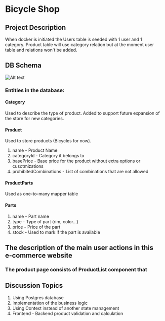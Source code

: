 
# Bicycle Shop

## Project Description
When docker is initiated the Users table is seeded with 1 user and 1 category.
Product table will use category relation but at the moment user table and relations won't be added.

## DB Schema
![Alt text](https://i.imgur.com/IJv2whI.png "DB Schema")
### Entities in the database:
#### Category
Used to describe the type of product.
Added to support future expansion of the store for new categories.
#### Product
Used to store products (Bicycles for now).
1. name - Product Name
2. categoryId - Category it belongs to
3. basePrice - Base price for the product without extra options or cusotmizations
4. prohibitedCombinations - List of combinations that are not allowed
#### ProductParts
Used as one-to-many mapper table
#### Parts
1. name - Part name
2. type - Type of part (rim, color...)
3. price - Price of the part
4. stock - Used to mark if the part is available

## The description of the main user actions in this e-commerce website
### The product page consists of ProductList component that


## Discussion Topics
  1. Using Postgres database
  2. Implementation of the business logic
  3. Using Context instead of another state management
  4. Frontend - Backend product validation and calculation
